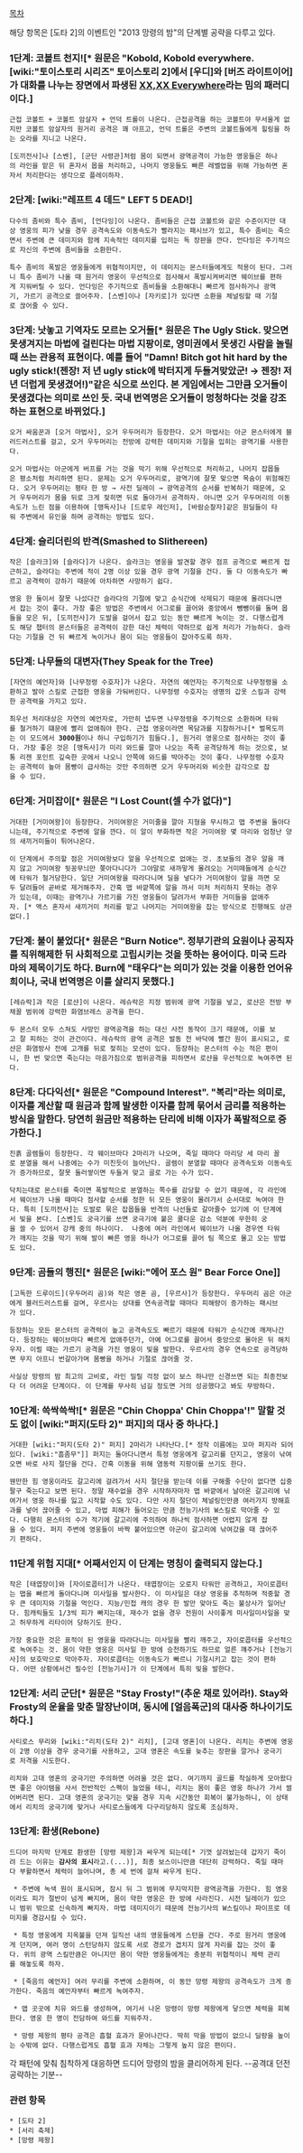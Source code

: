 [[목차]]

해당 항목은 [도타 2]의 이벤트인 "2013 망령의 밤"의 단계별 공략을 다루고 있다. 

=== 1단계: 코볼트 천지![* 원문은 "Kobold, Kobold everywhere. [wiki:"토이스토리 시리즈" 토이스토리 2]에서 [우디]와 [버즈 라이트이어]가 대화를 나누는 장면에서 파생된 [http://knowyourmeme.com/memes/x-x-everywhere XX,XX Everywhere]라는 밈의 패러디이다.] ===
 근접 코볼트 + 코볼트 암살자 + 언덕 트롤이 나온다. 근접공격을 하는 코볼트야 무서울게 없지만 코볼트 암살자의 원거리 공격은 꽤 아프고, 언덕 트롤은 주변의 코볼트들에게 힐링을 하는 오라를 지니고 나온다. 

 [도끼전사]나 [스벤], [군단 사령관]처럼 몸이 되면서 광역공격이 가능한 영웅들은 하나의 라인을 맡은 뒤 혼자서 몹을 처리하고, 나머지 영웅들도 빠른 레벨업을 위해 가능하면 혼자서 처리한다는 생각으로 플레이하자.

===  2단계: [wiki:"레프트 4 데드" LEFT 5 DEAD!] ===
 다수의 좀비와 특수 좀비, [언다잉]이 나온다. 좀비들은 근접 코볼트와 같은 수준이지만 대상 영웅의 피가 낮을 경우 공격속도와 이동속도가 빨라지는 패시브가 있고, 특수 좀비는 죽으면서 주변에 큰 데미지와 함께 지속적인 데미지를 입히는 독 장판을 깐다. 언다잉은 주기적으로 자신의 주변에 좀비들을 소환한다. 

 특수 좀비의 폭발은 영웅들에게 위협적이지만, 이 데미지는 몬스터들에게도 적용이 된다. 그러니 특수 좀비가 나올 때 원거리 영웅이 우선적으로 점사해서 폭발시켜버리면 웨이브를 편하게 지워버릴 수 있다. 언다잉은 주기적으로 좀비들을 소환해대니 빠르게 점사하거나 광역기, 가르기 공격으로 쓸어주자. [스벤]이나 [자키로]가 있다면 소환을 체널링할 때 기절로 끊어줄 수 있다.

=== 3단계: 낫놓고 기역자도 모르는 오거들[* 원문은 The Ugly Stick. 맞으면 못생겨지는 마법에 걸린다는 마법 지팡이로, 영미권에서 못생긴 사람을 놀릴 때 쓰는 관용적 표현이다. 예를 들어 "Damn! Bitch got hit hard by the ugly stick!(젠장! 저 년 ugly stick에 박터지게 두들겨맞았군! → 젠장! 저 년 더럽게 못생겼어!)"같은 식으로 쓰인다. 본 게임에서는 그만큼 오거들이 못생겼다는 의미로 쓰인 듯. 국내 번역명은 오거들이 멍청하다는 것을 강조하는 표현으로 바뀌었다.] ===
 오거 싸움꾼과 [오거 마법사], 오거 우두머리가 등장한다. 오거 마법사는 아군 몬스터에게 블러드러스트를 걸고, 오거 우두머리는 전방에 강력한 데미지와 기절을 입히는 광역기를 사용한다. 

 오거 마법사는 아군에게 버프를 거는 것을 막기 위해 우선적으로 처리하고, 나머지 잡몹들은 평소처럼 처리하면 된다. 문제는 오거 우두머리로, 광역기에 잘못 맞으면 목숨이 위험해진다. 오거 우두머리는 평타 한 방 → 사전 딜레이 → 광역공격의 순서를 반복하기 때문에, 오거 우두머리가 몸을 뒤로 크게 젖히면 뒤로 돌아가서 공격하자. 아니면 오거 우두머리의 이동속도가 느린 점을 이용하여 [맹독사]나 [드로우 레인저], [바람순찰자]같은 원딜들이 타워 주변에서 유인을 하며 공격하는 방법도 있다.  

=== 4단계: 슬리더린의 반격(Smashed to Slithereen) ===
 작은 [슬라크]와 [슬라다]가 나온다. 슬라크는 영웅을 발견할 경우 점프 공격으로 빠르게 접근하고, 슬라다는 주변에 적이 2명 이상 있을 경우 광역 기절을 건다. 둘 다 이동속도가 빠르고 공격력이 강하기 때문에 아차하면 사망하기 쉽다.

 영웅 한 둘이서 잘못 나섰다간 슬라다의 기절에 맞고 순식간에 삭제되기 때문에 몰려다니면서 잡는 것이 좋다. 가장 좋은 방법은 주변에서 어그로를 끌어와 중앙에서 뺑뺑이를 돌며 몹들을 모은 뒤, [도끼전사]가 도발을 걸어서 잡고 있는 동안 빠르게 녹이는 것. 다행스럽게도 해당 챕터의 몬스터들은 공격력이 강한 대신 체력이 약하므로 쉽게 처리가 가능하다. 슬라다는 기절을 건 뒤 빠르게 녹이거나 몸이 되는 영웅들이 잡아주도록 하자.

=== 5단계: 나무들의 대변자(They Speak for the Tree) === 
 [자연의 예언자]와 [나무정령 수호자]가 나온다. 자연의 예언자는 주기적으로 나무정령을 소환하고 발아 스킬로 근접한 영웅을 가둬버린다. 나무정령 수호자는 생명의 갑옷 스킬과 강력한 공격력을 가지고 있다. 

 최우선 처리대상은 자연의 예언자로, 가만히 냅두면 나무정령을 주기적으로 소환하며 타워를 철거하기 떄문에 빨리 없애줘야 한다. 근접 영웅이라면 목담과를 지참하거나[* 벌목도끼는 이 모드에서 '''3000원'''이나 하니 구입하기가 힘들다.], 원거리 영웅으로 점사하는 것이 좋다. 가장 좋은 것은 [맹독사]가 미리 와드를 깔아 나오는 족족 공격당하게 하는 것으로, 보통 리젠 포인트 깊숙한 곳에서 나오니 안쪽에 와드를 박아주는 것이 좋다. 나무정령 수호자는 공격력이 높아 몸빵이 급사하는 것만 주의하면 오거 우두머리와 비슷한 감각으로 잡을 수 있다. 

=== 6단계: 거미잡이[* 원문은 "I Lost Count(셀 수가 없다)"] ===
 거대한 [거미여왕]이 등장한다. 거미여왕은 거미줄을 깔아 지형을 무시하고 맵 주변을 돌아다니는데, 주기적으로 주변에 알을 깐다. 이 알이 부화하면 작은 거미여왕 몇 마리와 엄청난 양의 새끼거미들이 튀어나온다. 

 이 단계에서 주의할 점은 거미여왕보다 알을 우선적으로 없애는 것. 초보들의 경우 알을 깨지 않고 거미여왕 뒷꽁무늬만 쫒아다니다가 그야말로 새까맣게 몰려오는 거미떼들에게 순식간에 타워가 철거당한다. 일단 거미여왕을 따라다니며 딜을 넣다가 거미여왕이 알을 까면 모두 달려들어 곧바로 제거해주자. 간혹 맵 바깥쪽에 알을 까서 미처 처리하지 못하는 경우가 있는데, 이때는 광역기나 가르기를 가진 영웅들이 달려가서 부화한 거미들을 없애주자. [* 액스 혼자서 새끼거미 처리를 맡고 나머지는 거미여왕을 잡는 방식으로 진행해도 상관없다.]

=== 7단계: 불이 붙었다[* 원문은 "Burn Notice". 정부기관의 요원이나 공직자를 직위해제한 뒤 사회적으로 고립시키는 것을 뜻하는 용어이다. 미국 드라마의 제목이기도 하다. Burn에 "태우다"는 의미가 있는 것을 이용한 언어유희이나, 국내 번역명은 이를 살리지 못했다.] ===
 [레슈락]과 작은 [로샨]이 나온다. 레슈락은 지정 범위에 광역 기절을 넣고, 로샨은 전방 부채꼴 범위에 강력한 화염브레스 공격을 한다.    

 두 몬스터 모두 스쳐도 사망인 광역공격을 하는 대신 사전 동작이 크기 때문에, 이를 보고 잘 피하는 것이 관건이다. 레슈락의 광역 공격은 발동 전 바닥에 빨간 원이 표시되고, 로샨은 화염방사 전에 고개를 뒤로 젖히는 모션이 있다. 등장하는 몬스터의 수는 적은 편이니, 한 번 맞으면 죽는다는 마음가짐으로 범위공격을 피하면서 로샨을 우선적으로 녹여주면 된다. 

=== 8단계: 다다익선[* 원문은 "Compound Interest". "복리"라는 의미로, 이자를 계산할 때 원금과 함께 발생한 이자를 함께 묶어서 금리를 적용하는 방식을 말한다. 당연히 원금만 적용하는 단리에 비해 이자가 폭발적으로 증가한다.] ===
 진흙 골렘들이 등장한다. 각 웨이브마다 2마리가 나오며, 죽일 때마다 마리당 세 마리 꼴로 분열을 해서 나중에는 수가 미친듯이 늘어난다. 골렘이 분열할 때마다 공격속도와 이동속도가 증가하므로, 잘못 둘러쌓이면 두들겨 맞고 골로 가는 수가 있다.

 닥치는대로 몬스터를 죽이면 폭발적으로 분열하는 쪽수를 감당할 수 없기 때문에, 각 라인에서 웨이브가 나올 때마다 점사할 순서를 정한 뒤 모든 영웅이 몰려가서 순서대로 녹여야 한다. 특히 [도끼전사]는 도발로 묶은 잡몹들을 반격의 나선들로 갈아줄수 있기에 이 단계에서 빛을 본다. [스벤]도 궁극기를 쓰면 궁극기에 붙은 쿨다운 감소 덕분에 무한히 궁을 쓸 수 있어서 강캐 중의 하나이다.  나중에 여러 라인에서 웨이브가 나올 경우엔 타워가 깨지는 것을 막기 위해 발이 빠른 영웅 하나가 어그로를 끌어 팀 쪽으로 몰고 오는 방법도 있다.   

=== 9단계: 곰들의 행진[* 원문은 [wiki:"에어 포스 원" Bear Force One]] ===
 [고독한 드루이드](우두머리 곰)와 작은 영혼 곰, [우르사]가 등장한다. 우두머리 곰은 아군에게 블러드러스트를 걸며, 우르사는 상대를 연속공격할 때마다 피해량이 증가하는 패시브가 있다. 

 등장하는 모든 몬스터의 공격력이 높고 공격속도도 빠르기 때문에 타워가 순식간에 깨져나간다. 등장하는 웨이브마다 빠르게 없애주던가, 아예 어그로를 끌어서 중앙으로 몰아온 뒤 해치우자. 이럴 때는 가르기 공격을 가진 영웅이 빛을 발한다. 우르사의 경우 연속으로 공격당하면 무지 아프니 번갈아가며 몸빵을 하거나 기절로 끊어줄 것. 

 사실상 망령의 밤 최고의 고비로, 라인 밀릴 걱정 없이 보스 하나만 신경쓰면 되는 최종전보다 더 어려운 단계이다. 이 단계를 무사히 넘길 정도면 거의 성공했다고 봐도 무방하다.

=== 10단계: 쓱싹쓱싹![* 원문은 "Chin Choppa' Chin Choppa'!" 말할 것도 없이 [wiki:"퍼지(도타 2)" 퍼지]의 대사 중 하나다.] ===
 거대한 [wiki:"퍼지(도타 2)" 퍼지] 2마리가 나타난다.[* 정작 이름에는 꼬마 퍼지라 되어있다. [wiki:"흠좀무"]] 퍼지는 돌아다니면서 특정 영웅에게 갈고리를 던지고, 영웅이 낚여오면 바로 사지 절단을 건다. 간혹 이동을 위해 염동력 지팡이를 쓰기도 한다. 

 웬만한 힘 영웅이라도 갈고리에 걸려가서 사지 절단을 받는데 이를 구해줄 수단이 없다면 십중팔구 죽는다고 보면 된다. 정말 재수없을 경우 시작하자마자 맵 바깥에서 날아온 갈고리에 낚여가서 영웅 하나를 잃고 시작할 수도 있다. 다만 사지 절단이 체널링인만큼 여러가지 방해효과를 넣어 끊어줄 수 있고, 마법 피해가 들어오는 만큼 전능기사의 W스킬로 막아줄 수 있다. 다행히 몬스터의 수가 적기에 갈고리에 주의하여 하나씩 점사하면 어렵지 않게 잡을 수 있다. 퍼지 주변에 영웅들이 바짝 붙어있으면 아군이 갈고리에 낚여갔을 때 끊어주기 편하다.  

=== 11단계 위험 지대[* 어째서인지 이 단계는 명칭이 출력되지 않는다.] ===
 작은 [태엽장이]와 [자이로콥터]가 나온다. 태엽장이는 오로지 타워만 공격하고, 자이로콥터는 맵을 빠르게 돌아다니며 미사일을 발사한다. 이 미사일은 대상 영웅을 추적하며 적중할 경우 큰 데미지와 기절을 먹인다. 지능/민첩 캐의 경우 한 발만 맞아도 죽는 불상사가 일어난다. 힘캐릭들도 1/3씩 피가 빠지는데, 재수가 없을 경우 전원이 사이좋게 미사일미사일을 맞고 허무하게 리타이어 당하기도 한다.

 가장 중요한 것은 표적이 된 영웅을 따라다니는 미사일을 빨리 깨주고, 자이로콥터를 우선적으로 녹여주는 것. 몸이 약한 영웅은 미사일 한 방에 승천하기도 하므로 얼른 꺠주거나 [전능기사]의 보호막으로 막아주자. 자이로콥터는 이동속도가 빠르니 기절시키고 잡는 것이 편하다. 어떤 상황에서건 필수인 [전능기사]가 이 단계에서 특히 빛을 발한다.

=== 12단계: 서리 군단[* 원문은 "Stay Frosty!"(추운 채로 있어라!). Stay와 Frosty의 운율을 맞춘 말장난이며, 동시에 [얼음폭군]의 대사중 하나이기도 하다.] ===
 사티로스 무리와 [wiki:"리치(도타 2)" 리치], [고대 영혼]이 나온다. 리치는 주변에 영웅이 2명 이상을 경우 궁극기를 사용하고, 고대 영혼은 속도를 늦추는 장판을 깔거나 궁극기로 저격을 시도한다. 

 리치와 고대 영혼의 궁극기만 주의하면 어려울 것은 없다. 여기까지 골드를 착실하게 모아왔다면 좋은 아이템을 사서 전반적인 스펙이 늘었을 테니, 리치는 몸이 좋은 영웅 하나가 가서 썰어버리면 된다. 고대 영혼의 궁극기는 맞을 경우 지속 시간동안 회복이 불가능하니, 이 상태에서 리치의 궁극기에 맞거나 사티로스들에게 다구리당하지 않도록 조심하자. 

=== 13단계: 환생(Rebone) ===
 드디어 마지막 단계로 환생한 [망령 제왕]과 싸우게 되는데[* 기껏 살려놨는데 갑자기 죽이려 드는 이유는 '''감사의 표시'''라고.(...)], 최종 보스이니만큼 대단히 강력하다. 죽일 때마다 부활하면서 체력이 늘어나며, 총 세 번에 걸쳐 싸우게 된다. 

  * 주변에 녹색 원이 표시되며, 잠시 뒤 그 범위에 무지막지한 광역공격을 가한다. 힘 영웅이라도 피가 절반이 넘게 빠지며, 몸이 약한 영웅은 한 방에 사라진다. 시전 딜레이가 있으니 범위 밖으로 신속하게 빠지자. 마법 데미지이기 때문에 전능기사의 W스킬이나 파이프로 데미지를 경감시킬 수 있다.  

  * 특정 영웅에게 지옥불을 던져 일직선 내의 영웅들에게 스턴을 건다. 주로 원거리 영웅에게 던지며, 여러 명이 스턴당하지 않도록 서로 경로가 겹치지 않게 자리를 잡는 것이 좋다. 위의 광역 스킬만큼은 아니지만 몸이 약한 영웅들에게는 충분히 위협적이니 체력 관리를 해놓도록 하자. 

  * [죽음의 예언자] 여러 무리를 주변에 소환하며, 이 동안 망령 제왕의 공격속도가 크게 증가한다. 죽음의 예언자부터 빠르게 녹여주자. 

  * 맵 곳곳에 치유 와드를 생성하며, 여기서 나온 망령이 망령 제왕에게 닿으면 체력을 회복한다. 영웅 한 명이 전담하여 와드를 지워주자. 

  * 망령 제왕의 평타 공격은 흡혈 효과가 묻어나간다. 딱히 막을 방법이 없으니 딜량을 높이는 수밖에 없다. 다행스럽게도 흡혈 효과 자체는 그렇게 높지 않은 편이다.

각 패턴에 맞춰 침착하게 대응하면 드디어 망령의 밤을 클리어하게 된다. --공격대 던전 공략하는 기분--
=== 관련 항목 ===
 * [도타 2]
 * [서리 축제]
 * [망령 제왕] 
